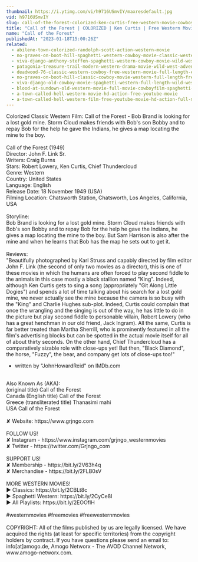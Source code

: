 ```yaml
---
thumbnail: https://i.ytimg.com/vi/h9716USmvIY/maxresdefault.jpg
vid: h9716USmvIY
slug: call-of-the-forest-colorized-ken-curtis-free-western-movie-cowboy-film
title: "Call of the Forest | COLORIZED | Ken Curtis | Free Western Movie | Cowboy Film"
name: "Call of the Forest"
publishedAt: "2023-01-18T15:00:26Z"
related:
  - abilene-town-colorized-randolph-scott-action-western-movie
  - no-graves-on-boot-hill-spaghetti-western-cowboy-movie-classic-western-english
  - viva-django-anthony-steffen-spaghetti-western-cowboy-movie-wild-west-english
  - patagonia-treasure-trail-modern-western-drama-movie-wild-west-adventure-western-movies
  - deadwood-76-classic-western-cowboy-free-western-movie-full-length-english
  - no-graves-on-boot-hill-classic-cowboy-movie-western-full-length-free-western-movies
  - viva-django-old-cowboy-movie-spaghetti-western-full-length-wild-west-full-movies
  - blood-at-sundown-old-western-movie-full-movie-cowboyfilm-spaghetti-western-english
  - a-town-called-hell-western-movie-hd-action-free-youtube-movie
  - a-town-called-hell-western-film-free-youtube-movie-hd-action-full-movie
---
```


Colorized Classic Western Film: Call of the Forest - Bob Brand is looking for a lost gold mine. Storm Cloud makes friends with Bob's son Bobby and to repay Bob for the help he gave the Indians, he gives a map locating the mine to the boy.<br />
<br />
Call of the Forest (1949)<br />
Director: John F. Link Sr.<br />
Writers: Craig Burns<br />
Stars: Robert Lowery, Ken Curtis, Chief Thundercloud<br />
Genre: Western<br />
Country: United States<br />
Language: English<br />
Release Date: 18 November 1949 (USA)<br />
Filming Location: Chatsworth Station, Chatsworth, Los Angeles, California, USA<br />
<br />
Storyline:<br />
Bob Brand is looking for a lost gold mine. Storm Cloud makes friends with Bob's son Bobby and to repay Bob for the help he gave the Indians, he gives a map locating the mine to the boy. But Sam Harrison is also after the mine and when he learns that Bob has the map he sets out to get it.<br />
<br />
Reviews:<br />
"Beautifully photographed by Karl Struss and capably directed by film editor John F. Link (the second of only two movies as a director), this is one of these movies in which the humans are often forced to play second fiddle to the animals  in this case mostly a black stallion named "King". Indeed, although Ken Curtis gets to sing a song (appropriately "Git Along Little Dogies") and spends a lot of time talking about his search for a lost gold mine, we never actually see the mine because the camera is so busy with the "King" and Charlie Hughes sub-plot. Indeed, Curtis could complain that once the wrangling and the singing is out of the way, he has little to do in the picture but play second fiddle to personable villain, Robert Lowery (who has a great henchman in our old friend, Jack Ingram). All the same, Curtis is far better treated than Martha Sherrill, who is prominently featured in all the film's advertising blocks but can be spotted in the actual movie itself for all of about thirty seconds. On the other hand, Chief Thundercloud has a comparatively sizable role with close-ups yet! But then, "Black Diamond", the horse, "Fuzzy", the bear, and company get lots of close-ups too!"<br />
- written by "JohnHowardReid" on IMDb.com<br />
<br />
Also Known As (AKA):<br />
(original title) Call of the Forest<br />
Canada (English title) Call of the Forest<br />
Greece (transliterated title) Thanasimi mahi<br />
USA Call of the Forest<br />
<br />
✘ Website: https://www.grjngo.com<br />
<br />
FOLLOW US!<br />
✘ Instagram - https://www.instagram.com/grjngo_westernmovies<br />
✘ Twitter - https://twitter.com/Grjngo_com<br />
<br />
SUPPORT US!<br />
✘ Membership - https://bit.ly/2V63h4q<br />
✘ Merchandise - https://bit.ly/2FLB0sV<br />
<br />
MORE WESTERN MOVIES! <br />
► Classics: https://bit.ly/2CBLt8c <br />
► Spaghetti Western: https://bit.ly/2CyCe8I <br />
► All Playlists: https://bit.ly/2EOOfIH <br />
<br />
#westernmovies #freemovies #freewesternmovies<br />
<br />
COPYRIGHT: All of the films published by us are legally licensed. We have acquired the rights (at least for specific territories) from the copyright holders by contract. If you have questions please send an email to: info[at]amogo.de, Amogo Networx - The AVOD Channel Network, www.amogo-networx.com.